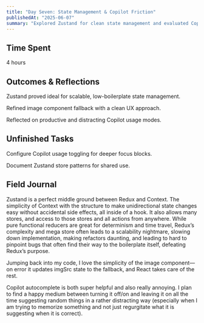 ```yaml
---
title: "Day Seven: State Management & Copilot Friction"
publishedAt: "2025-06-07"
summary: "Explored Zustand for clean state management and evaluated Copilot's role in supporting vs. obstructing deep development work."
---
```


## Time Spent
4 hours

## Outcomes & Reflections
Zustand proved ideal for scalable, low-boilerplate state management.

Refined image component fallback with a clean UX approach.

Reflected on productive and distracting Copilot usage modes.

## Unfinished Tasks
Configure Copilot usage toggling for deeper focus blocks.

Document Zustand store patterns for shared use.

## Field Journal

Zustand is a perfect middle ground between Redux and Context. The simplicity of Context with the structure to make unidirectional state changes easy without accidental side effects, all inside of a hook. It also allows many stores, and access to those stores and all actions from anywhere. While pure functional reducers are great for determinism and time travel, Redux’s complexity and mega store often leads to a scalability nightmare, slowing down implementation, making refactors daunting, and leading to hard to pinpoint bugs that often find their way to the boilerplate itself, defeating Redux’s purpose.

Jumping back into my code, I love the simplicity of the image component—on error it updates imgSrc state to the fallback, and React takes care of the rest.

Copilot autocomplete is both super helpful and also really annoying. I plan to find a happy medium between turning it off/on and leaving it on all the time suggesting random things in a rather distracting way (especially when I am trying to memorize something and not just regurgitate what it is suggesting when it is correct).
